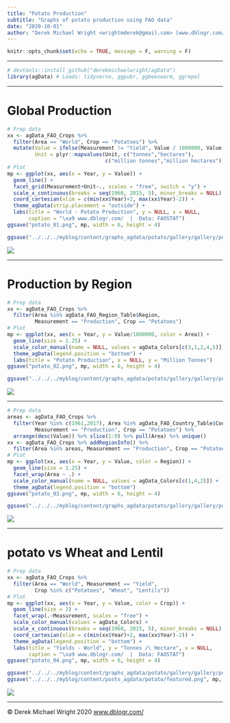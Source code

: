 ```yaml
---
title: "Potato Production"
subtitle: "Graphs of potato production using FAO data"
date: "2020-10-01"
author: "Derek Michael Wright <wrightmderek@gmail.com> [www.dblogr.com/](https://dblogr.com/) [-Image Gallery-](https://dblogr.com/graphs_agdata/potato/)"
---
```


```r
knitr::opts_chunk$set(echo = TRUE, message = F, warning = F)
```

---

```r
# devtools::install_github("derekmichaelwright/agData")
library(agData) # Loads: tidyverse, ggpubr, ggbeeswarm, ggrepel
```

---

# Global Production

```r
# Prep data
xx <- agData_FAO_Crops %>% 
  filter(Area == "World", Crop == "Potatoes") %>%
  mutate(Value = ifelse(Measurement != "Yield", Value / 1000000, Value),
         Unit = plyr::mapvalues(Unit, c("tonnes","hectares"),
                                c("million tonnes","million hectares")))
# Plot
mp <- ggplot(xx, aes(x = Year, y = Value)) + 
  geom_line() + 
  facet_grid(Measurement+Unit~., scales = "free", switch = "y") +
  scale_x_continuous(breaks = seq(1960, 2015, 5), minor_breaks = NULL) +
  coord_cartesian(xlim = c(min(xx$Year)+2, max(xx$Year)-2)) +
  theme_agData(strip.placement = "outside") +
  labs(title = "World - Potato Production", y = NULL, x = NULL,
       caption = "\xa9 www.dblogr.com/  |  Data: FAOSTAT")
ggsave("potato_01.png", mp, width = 6, height = 4)
```

```r
ggsave("../../../myblog/content/graphs_agdata/potato/gallery/gallery/potato_01.png", mp, width = 6, height = 4)
```

![](potato_01.png)

---

# Production by Region

```r
# Prep data
xx <- agData_FAO_Crops %>% 
  filter(Area %in% agData_FAO_Region_Table$Region, 
         Measurement == "Production", Crop == "Potatoes")
# Plot
mp <- ggplot(xx, aes(x = Year, y = Value/1000000, color = Area)) + 
  geom_line(size = 1.25) +
  scale_color_manual(name = NULL, values = agData_Colors[c(3,1,2,4,5)]) +
  theme_agData(legend.position = "bottom") +
  labs(title = "Potato Production", x = NULL, y = "Million Tonnes")
ggsave("potato_02.png", mp, width = 6, height = 4)
```

```r
ggsave("../../../myblog/content/graphs_agdata/potato/gallery/gallery/potato_02.png", mp, width = 6, height = 4)
```

![](potato_02.png)

---

```r
# Prep data
areas <- agData_FAO_Crops %>% 
  filter(Year %in% c(1961,2017), Area %in% agData_FAO_Country_Table$Country,
         Measurement == "Production", Crop == "Potatoes") %>% 
  arrange(desc(Value)) %>% slice(1:9) %>% pull(Area) %>% unique()
xx <- agData_FAO_Crops %>% addRegionInfo() %>%
  filter(Area %in% areas, Measurement == "Production", Crop == "Potatoes")
# Plot
mp <- ggplot(xx, aes(x = Year, y = Value, color = Region)) + 
  geom_line(size = 1.25) +
  facet_wrap(Area ~ .) +
  scale_color_manual(name = NULL, values = agData_Colors[c(1,4,2)]) +
  theme_agData(legend.position = "bottom")
ggsave("potato_03.png", mp, width = 6, height = 4)
```

```r
ggsave("../../../myblog/content/graphs_agdata/potato/gallery/gallery/potato_03.png", mp, width = 6, height = 4)
```

![](potato_03.png)

---

# potato vs Wheat and Lentil

```r
# Prep data
xx <- agData_FAO_Crops %>% 
  filter(Area == "World", Measurement == "Yield", 
         Crop %in% c("Potatoes", "Wheat", "Lentils"))
# Plot
mp <- ggplot(xx, aes(x = Year, y = Value, color = Crop)) + 
  geom_line(size = 2) + 
  facet_wrap(.~Measurement, scales = "free") +
  scale_color_manual(values = agData_Colors) +
  scale_x_continuous(breaks = seq(1960, 2015, 5), minor_breaks = NULL) +
  coord_cartesian(xlim = c(min(xx$Year)+2, max(xx$Year)-2)) +
  theme_agData(legend.position = "bottom") +
  labs(title = "Yields - World", y = "Tonnes /\ Hectare", x = NULL,
       caption = "\xa9 www.dblogr.com/  |  Data: FAOSTAT")
ggsave("potato_04.png", mp, width = 6, height = 4)
```

```r
ggsave("../../../myblog/content/graphs_agdata/potato/gallery/gallery/potato_04.png", mp, width = 6, height = 4)
ggsave("../../../myblog/content/posts_agdata/potato/featured.png", mp, width = 6, height = 4)
```

![](potato_04.png)

---

&copy; Derek Michael Wright 2020 [www.dblogr.com/](https://dblogr.netlify.com/)